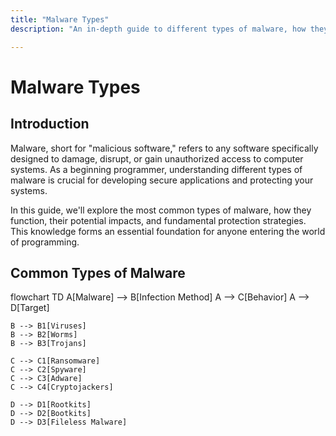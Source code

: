 ```yaml
---
title: "Malware Types"
description: "An in-depth guide to different types of malware, how they work, and how to protect against them for beginning programmers."

---
```


# Malware Types

## Introduction

Malware, short for "malicious software," refers to any software specifically designed to damage, disrupt, or gain unauthorized access to computer systems. As a beginning programmer, understanding different types of malware is crucial for developing secure applications and protecting your systems.

In this guide, we'll explore the most common types of malware, how they function, their potential impacts, and fundamental protection strategies. This knowledge forms an essential foundation for anyone entering the world of programming.

## Common Types of Malware


flowchart TD
    A[Malware] --> B[Infection Method]
    A --> C[Behavior]
    A --> D[Target]
    
    B --> B1[Viruses]
    B --> B2[Worms]
    B --> B3[Trojans]
    
    C --> C1[Ransomware]
    C --> C2[Spyware]
    C --> C3[Adware]
    C --> C4[Cryptojackers]
    
    D --> D1[Rootkits]
    D --> D2[Bootkits]
    D --> D3[Fileless Malware]